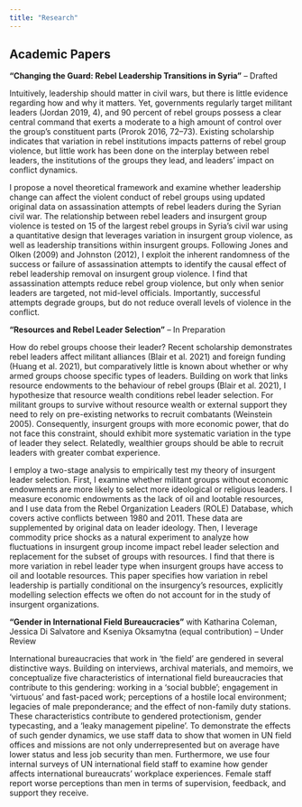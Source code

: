 ```yaml
---
title: "Research"
---
```


## Academic Papers

**"Changing the Guard: Rebel Leadership Transitions in Syria"** -- Drafted

Intuitively, leadership should matter in civil wars, but there is little evidence regarding how and why it matters. Yet, governments regularly target militant leaders (Jordan 2019, 4), and 90 percent of rebel groups possess a clear central command that exerts a moderate to a high amount of control over the group's constituent parts (Prorok 2016, 72--73). Existing scholarship indicates that variation in rebel institutions impacts patterns of rebel group violence, but little work has been done on the interplay between rebel leaders, the institutions of the groups they lead, and leaders' impact on conflict dynamics.

I propose a novel theoretical framework and examine whether leadership change can affect the violent conduct of rebel groups using updated original data on assassination attempts of rebel leaders during the Syrian civil war. The relationship between rebel leaders and insurgent group violence is tested on 15 of the largest rebel groups in Syria's civil war using a quantitative design that leverages variation in insurgent group violence, as well as leadership transitions within insurgent groups. Following Jones and Olken (2009) and Johnston (2012), I exploit the inherent randomness of the success or failure of assassination attempts to identify the causal effect of rebel leadership removal on insurgent group violence. I find that assassination attempts reduce rebel group violence, but only when senior leaders are targeted, not mid-level officials. Importantly, successful attempts degrade groups, but do not reduce overall levels of violence in the conflict.

**"Resources and Rebel Leader Selection"** -- In Preparation

How do rebel groups choose their leader? Recent scholarship demonstrates rebel leaders affect militant alliances (Blair et al. 2021) and foreign funding (Huang et al. 2021), but comparatively little is known about whether or why armed groups choose specific types of leaders. Building on work that links resource endowments to the behaviour of rebel groups (Blair et al. 2021), I hypothesize that resource wealth conditions rebel leader selection. For militant groups to survive without resource wealth or external support they need to rely on pre-existing networks to recruit combatants (Weinstein 2005). Consequently, insurgent groups with more economic power, that do not face this constraint, should exhibit more systematic variation in the type of leader they select. Relatedly, wealthier groups should be able to recruit leaders with greater combat experience.

I employ a two-stage analysis to empirically test my theory of insurgent leader selection. First, I examine whether militant groups without economic endowments are more likely to select more ideological or religious leaders. I measure economic endowments as the lack of oil and lootable resources, and I use data from the Rebel Organization Leaders (ROLE) Database, which covers active conflicts between 1980 and 2011. These data are supplemented by original data on leader ideology. Then, I leverage commodity price shocks as a natural experiment to analyze how fluctuations in insurgent group income impact rebel leader selection and replacement for the subset of groups with resources. I find that there is more variation in rebel leader type when insurgent groups have access to oil and lootable resources. This paper specifies how variation in rebel leadership is partially conditional on the insurgency's resources, explicitly modelling selection effects we often do not account for in the study of insurgent organizations.

**"Gender in International Field Bureaucracies"** with Katharina Coleman, Jessica Di Salvatore and Kseniya Oksamytna (equal contribution) -- Under Review

International bureaucracies that work in 'the field' are gendered in several distinctive ways. Building on interviews, archival materials, and memoirs, we conceptualize five characteristics of international field bureaucracies that contribute to this gendering: working in a 'social bubble'; engagement in 'virtuous' and fast-paced work; perceptions of a hostile local environment; legacies of male preponderance; and the effect of non-family duty stations. These characteristics contribute to gendered protectionism, gender typecasting, and a 'leaky management pipeline'. To demonstrate the effects of such gender dynamics, we use staff data to show that women in UN field offices and missions are not only underrepresented but on average have lower status and less job security than men. Furthermore, we use four internal surveys of UN international field staff to examine how gender affects international bureaucrats' workplace experiences. Female staff report worse perceptions than men in terms of supervision, feedback, and support they receive.
